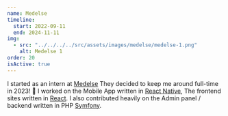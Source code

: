 ```yaml
---
name: Medelse
timeline:
  start: 2022-09-11
  end: 2024-11-11
img:
  - src: "../../../../src/assets/images/medelse/medelse-1.png"
    alt: Medelse 1
order: 20
isActive: true
---
```


I started as an intern at [Medelse](https://medelse.com) They decided to keep me around full-time in 2023! 🎉
I worked on the Mobile App written in [React Native](https://reactnative.dev),
The frontend sites written in [React](https://react.dev/).
I also contributed heavily on the Admin panel / backend written in PHP [Symfony](https://symfony.com/).
